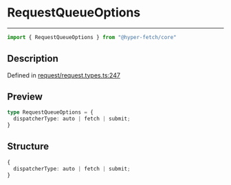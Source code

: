 

# RequestQueueOptions

<div class="api-docs__separator" data-reactroot="">

---

</div><div class="api-docs__import" data-reactroot="">

```ts
import { RequestQueueOptions } from "@hyper-fetch/core"
```

</div><div class="api-docs__section">

## Description

</div><div class="api-docs__description"><span class="api-docs__do-not-parse">



</span></div><p class="api-docs__definition">

Defined in [request/request.types.ts:247](https://github.com/BetterTyped/hyper-fetch/blob/c3e2c45/packages/core/src/request/request.types.ts#L247)

</p><div class="api-docs__section">

## Preview

</div><div class="api-docs__preview type">

```ts
type RequestQueueOptions = {
  dispatcherType: auto | fetch | submit; 
}
```

</div><div class="api-docs__section">

## Structure

</div><div class="api-docs__returns">

```ts
{
  dispatcherType: auto | fetch | submit;
}
```

</div>